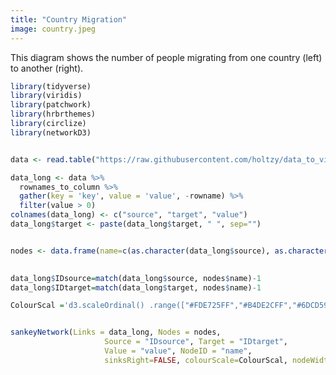 ```yaml
---
title: "Country Migration"
image: country.jpeg
---
```


This diagram shows the number of people migrating from one country (left) to another (right).

```r
library(tidyverse)
library(viridis)
library(patchwork)
library(hrbrthemes)
library(circlize)
library(networkD3)


data <- read.table("https://raw.githubusercontent.com/holtzy/data_to_viz/master/Example_dataset/13_AdjacencyDirectedWeighted.csv", header=TRUE)

data_long <- data %>%
  rownames_to_column %>%
  gather(key = 'key', value = 'value', -rowname) %>%
  filter(value > 0)
colnames(data_long) <- c("source", "target", "value")
data_long$target <- paste(data_long$target, " ", sep="")


nodes <- data.frame(name=c(as.character(data_long$source), as.character(data_long$target)) %>% unique())
 

data_long$IDsource=match(data_long$source, nodes$name)-1 
data_long$IDtarget=match(data_long$target, nodes$name)-1

ColourScal ='d3.scaleOrdinal() .range(["#FDE725FF","#B4DE2CFF","#6DCD59FF","#35B779FF","#1F9E89FF","#26828EFF","#31688EFF","#3E4A89FF","#482878FF","#440154FF"])'


sankeyNetwork(Links = data_long, Nodes = nodes,
                     Source = "IDsource", Target = "IDtarget",
                     Value = "value", NodeID = "name", 
                     sinksRight=FALSE, colourScale=ColourScal, nodeWidth=40, fontSize=13, nodePadding=20)
```


<style>
nav {
  background: url("https://www.shutterstock.com/shutterstock/videos/1088131127/preview/stock-footage-lviv-ukraine-march-ukrainian-refugees-on-lviv-railway-station-waiting-for-train-to.mp4") no-repeat top center fixed;
  background-size: cover;
  height: 50vh;
  width: 100%;
}
</style>
